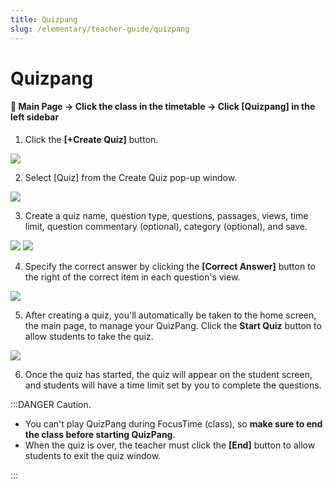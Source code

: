 ```yaml
---
title: Quizpang
slug: /elementary/teacher-guide/quizpang
---
```



# Quizpang

#### 📍 Main Page → Click the class in the timetable → Click [Quizpang] in the left sidebar

1. Click the **[+Create Quiz]** button.

<Image src="/img/en/elementary/teacher/06-01.jpg" size="lg" />

2. Select [Quiz] from the Create Quiz pop-up window.

<Image src="/img/en/elementary/teacher/06-02.jpg" size="lg" />

3. Create a quiz name, question type, questions, passages, views, time limit, question commentary (optional), category (optional), and save.

<Image src="/img/en/elementary/teacher/06-03.jpg" size="lg" />
<Image src="/img/en/elementary/teacher/06-05.jpg" size="lg" />

4. Specify the correct answer by clicking the **[Correct Answer]** button to the right of the correct item in each question's view.

<Image src="/img/en/elementary/teacher/06-04.jpg" size="lg" />

5. After creating a quiz, you'll automatically be taken to the home screen, the main page, to manage your QuizPang. Click the **Start Quiz** button to allow students to take the quiz.

<Image src="/img/en/elementary/teacher/06-06.jpg" size="lg" />

6. Once the quiz has started, the quiz will appear on the student screen, and students will have a time limit set by you to complete the questions.

:::DANGER Caution.

- You can't play QuizPang during FocusTime (class), so **make sure to end the class before starting QuizPang**.
- When the quiz is over, the teacher must click the **[End]** button to allow students to exit the quiz window.

:::
